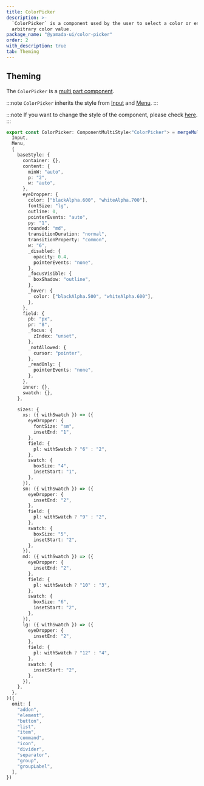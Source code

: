```yaml
---
title: ColorPicker
description: >-
  `ColorPicker` is a component used by the user to select a color or enter an
  arbitrary color value.
package_name: "@yamada-ui/color-picker"
order: 2
with_description: true
tab: Theming
---
```


## Theming

The `ColorPicker` is a [multi part component](/styled-system/theming/component-styles#multi-part-components).

:::note
`ColorPicker` inherits the style from [Input](/components/forms/input) and [Menu](/components/overlay/menu).
:::

:::note
If you want to change the style of the component, please check [here](/styled-system/theming/customize-theme#changing-the-style-of-components).
:::

```ts
export const ColorPicker: ComponentMultiStyle<"ColorPicker"> = mergeMultiStyle(
  Input,
  Menu,
  {
    baseStyle: {
      container: {},
      content: {
        minW: "auto",
        p: "2",
        w: "auto",
      },
      eyeDropper: {
        color: ["blackAlpha.600", "whiteAlpha.700"],
        fontSize: "lg",
        outline: 0,
        pointerEvents: "auto",
        py: "1",
        rounded: "md",
        transitionDuration: "normal",
        transitionProperty: "common",
        w: "6",
        _disabled: {
          opacity: 0.4,
          pointerEvents: "none",
        },
        _focusVisible: {
          boxShadow: "outline",
        },
        _hover: {
          color: ["blackAlpha.500", "whiteAlpha.600"],
        },
      },
      field: {
        pb: "px",
        pr: "8",
        _focus: {
          zIndex: "unset",
        },
        _notAllowed: {
          cursor: "pointer",
        },
        _readOnly: {
          pointerEvents: "none",
        },
      },
      inner: {},
      swatch: {},
    },

    sizes: {
      xs: ({ withSwatch }) => ({
        eyeDropper: {
          fontSize: "sm",
          insetEnd: "1",
        },
        field: {
          pl: withSwatch ? "6" : "2",
        },
        swatch: {
          boxSize: "4",
          insetStart: "1",
        },
      }),
      sm: ({ withSwatch }) => ({
        eyeDropper: {
          insetEnd: "2",
        },
        field: {
          pl: withSwatch ? "9" : "2",
        },
        swatch: {
          boxSize: "5",
          insetStart: "2",
        },
      }),
      md: ({ withSwatch }) => ({
        eyeDropper: {
          insetEnd: "2",
        },
        field: {
          pl: withSwatch ? "10" : "3",
        },
        swatch: {
          boxSize: "6",
          insetStart: "2",
        },
      }),
      lg: ({ withSwatch }) => ({
        eyeDropper: {
          insetEnd: "2",
        },
        field: {
          pl: withSwatch ? "12" : "4",
        },
        swatch: {
          insetStart: "2",
        },
      }),
    },
  },
)({
  omit: [
    "addon",
    "element",
    "button",
    "list",
    "item",
    "command",
    "icon",
    "divider",
    "separator",
    "group",
    "groupLabel",
  ],
})
```
